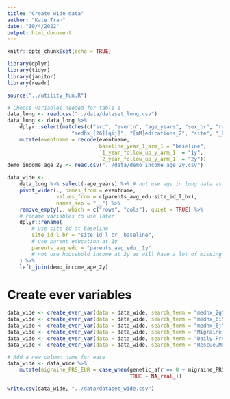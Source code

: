 ```yaml
---
title: "Create wide data"
author: "Kate Tran"
date: "10/4/2022"
output: html_document
---
```


```r
knitr::opts_chunk$set(echo = TRUE)
```

```r
library(dplyr)
library(tidyr)
library(janitor)
library(readr)

source("../utility_fun.R")
```

```r
# Choose variables needed for table 1
data_long <- read.csv("../data/dataset_long.csv")
data_long <- data_long %>% 
    dplyr::select(matches(c("src", "eventn", "age_years", "sex_br", "race", "eth", "edu", "household_in", 
                     "medhx_[26][qij]", "[mM]edications_2", "site", "_PRS", "genetic_afr"))) %>% 
    mutate(eventname = recode(eventname,
                              baseline_year_1_arm_1 = "baseline",
                              `1_year_follow_up_y_arm_1` = "1y",
                              `2_year_follow_up_y_arm_1` = "2y"))
demo_income_age_2y <- read.csv("../data/demo_income_age_2y.csv")
```

```r
data_wide <-
    data_long %>% select(-age_years) %>% # not use age in long data as missing a lot (due to only ~6k kids have headache data at 2y)
    pivot_wider(., names_from = eventname, 
                values_from = c(parents_avg_edu:site_id_l_br),
                names_sep = "__") %>%
    remove_empty(., which = c("rows", "cols"), quiet = TRUE) %>%
    # rename variables to use later
    dplyr::rename(
        # use site id at baseline
        site_id_l_br = "site_id_l_br__baseline",
        # use parent education at 1y
        parents_avg_edu = "parents_avg_edu__1y"
        # not use household income at 2y as will have a lot of missing data, this is because we only have ~6k kids with headache data at 2y FU in data long
    ) %>% 
    left_join(demo_income_age_2y)
```

# Create ever variables
```r
data_wide <- create_ever_var(data = data_wide, search_term = "medhx_2q", new_col_name = "headache_ever")
data_wide <- create_ever_var(data = data_wide, search_term = "medhx_6i", new_col_name = "head_injury_ever")
data_wide <- create_ever_var(data = data_wide, search_term = "medhx_6j", new_col_name = "knocked_unconsc_ever")
data_wide <- create_ever_var(data = data_wide, search_term = "Migraine.Medications_2w__", new_col_name = "migraine_med_2w_ever")
data_wide <- create_ever_var(data = data_wide, search_term = "Daily.Preventive.medications_2w__", new_col_name = "daily_med_2w_ever")
data_wide <- create_ever_var(data = data_wide, search_term = "Rescue.Medications_2w__", new_col_name = "rescue_med_2w_ever")
```

```r
# Add a new column name for ease
data_wide <- data_wide %>% 
    mutate(migraine_PRS_EUR = case_when(genetic_afr == 0 ~ migraine_PRS,
                                        TRUE ~ NA_real_))
```

```r
write.csv(data_wide, "../data/dataset_wide.csv")
```







